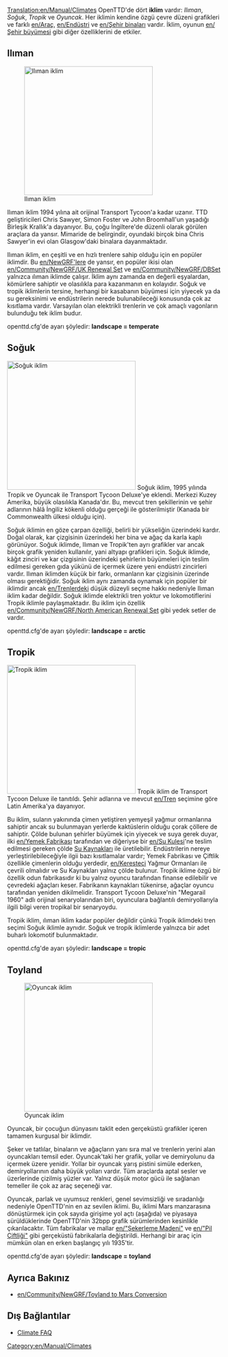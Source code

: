 [[Translation:en/Manual/Climates]]
{{tr/İçindekiler}}
OpenTTD'de dört '''iklim''' vardır: ''Ilıman'', ''Soğuk'', ''Tropik'' ve ''Oyuncak''. Her iklimin kendine özgü çevre düzeni grafikleri ve farklı [[en/Araç]], [[en/Endüstri]] ve [[en/Şehir binaları]] vardır. İklim, oyunun [[en/Şehir büyümesi]] gibi diğer özelliklerini de etkiler.

==Ilıman==
[[File:en/Manual/Temperatescreenshot.png|thumb|left|300px|Ilıman iklim]]


Ilıman iklim 1994 yılına ait orijinal Transport Tycoon'a kadar uzanır. TTD geliştiricileri Chris Sawyer, Simon Foster ve John Broomhall'un yaşadığı Birleşik Krallık'a dayanıyor. Bu, çoğu İngiltere'de düzenli olarak görülen araçlara da yansır. Mimaride de belirgindir, oyundaki birçok bina Chris Sawyer'in evi olan Glasgow'daki binalara dayanmaktadır.

Ilıman iklim, en çeşitli ve en hızlı trenlere sahip olduğu için en popüler iklimdir. Bu [[en/NewGRF'lere]] de yansır, en popüler ikisi olan [[en/Community/NewGRF/UK Renewal Set]] ve [[en/Community/NewGRF/DBSet]] yalnızca ılıman iklimde çalışır. İklim aynı zamanda en değerli eşyalardan, kömürlere sahiptir ve olasılıkla para kazanmanın en kolayıdır. Soğuk ve tropik iklimlerin tersine, herhangi bir kasabanın büyümesi için yiyecek ya da su gereksinimi ve endüstrilerin nerede bulunabileceği konusunda çok az kısıtlama vardır. Varsayılan olan elektrikli trenlerin ve çok amaçlı vagonların bulunduğu tek iklim budur.

openttd.cfg'de ayarı şöyledir: '''landscape = temperate'''
<br clear="all" />

==Soğuk==
[[File:en/Manual/Subarcticscreenshot.png|thumb|right|300px|Soğuk iklim]]
Soğuk iklim, 1995 yılında Tropik ve Oyuncak ile Transport Tycoon Deluxe'ye eklendi. Merkezi Kuzey Amerika, büyük olasılıkla Kanada'dır. Bu, mevcut tren şekillerinin ve şehir adlarının hâlâ İngiliz kökenli olduğu gerçeği ile gösterilmiştir (Kanada bir Commonwealth ülkesi olduğu için).

Soğuk iklimin en göze çarpan özelliği, belirli bir yükseliğin üzerindeki kardır. Doğal olarak, kar çizgisinin üzerindeki her bina ve ağaç da karla kaplı görünüyor. Soğuk iklimde, Ilıman ve Tropik'ten ayrı grafikler var ancak birçok grafik yeniden kullanılır, yani altyapı grafikleri için. Soğuk iklimde, kâğıt zinciri ve kar çizgisinin üzerindeki şehirlerin büyümeleri için teslim edilmesi gereken gıda yükünü de içermek üzere yeni endüstri zincirleri vardır. Ilıman iklimden küçük bir farkı, ormanların kar çizgisinin üzerinde olması gerektiğidir. Soğuk iklim aynı zamanda oynamak için popüler bir iklimdir ancak [[en/Trenlerdeki]] düşük düzeyli seçme hakkı nedeniyle Ilıman iklim kadar değildir. Soğuk iklimde elektrikli tren yoktur ve lokomotiflerini Tropik iklimle paylaşmaktadır. Bu iklim için özellik [[en/Community/NewGRF/North American Renewal Set]] gibi yedek setler de vardır.

openttd.cfg'de ayarı şöyledir: '''landscape = arctic'''

==Tropik==

[[File:en/Manual/Subtropicalscreenshot.png|thumb|300px|left|Tropik iklim]]
Tropik iklim de Transport Tycoon Deluxe ile tanıtıldı. Şehir adlarına ve mevcut [[en/Tren]] seçimine göre Latin Amerika'ya dayanıyor.

Bu iklim, suların yakınında çimen yetiştiren yemyeşil yağmur ormanlarına sahiptir ancak su bulunmayan yerlerde kaktüslerin olduğu çorak çöllere de sahiptir. Çölde bulunan şehirler büyümek için yiyecek ve suya gerek duyar, ilki [[en/Yemek Fabrikası]] tarafından ve diğeriyse bir [[en/Su Kulesi]]'ne teslim edilmesi gereken çölde [[en/Manual/Base Set/Industries/Water Supply|Su Kaynakları]] ile üretilebilir. Endüstrilerin nereye yerleştirilebileceğiyle ilgii bazı kısıtlamalar vardır; Yemek Fabrikası ve Çiftlik özellikle çimenlerin olduğu yerdedir, [[en/Keresteci]] Yağmur Ormanları ile çevrili olmalıdır ve Su Kaynakları yalnız çölde bulunur. Tropik iklime özgü bir özellik odun fabrikasıdır ki bu yalnız oyuncu tarafından finanse edilebilir ve çevredeki ağaçları keser. Fabrikanın kaynakları tükenirse, ağaçlar oyuncu tarafından yeniden dikilmelidir. Transport Tycoon Deluxe'nin "Megarail 1960" adlı orijinal senaryolarından biri, oyunculara bağlantılı demiryollarıyla ilgili bilgi veren tropikal bir senaryoydu.

Tropik iklim, ılıman iklim kadar popüler değildir çünkü Tropik iklimdeki tren seçimi Soğuk iklimle aynıdır. Soğuk ve tropik iklimlerde yalnızca bir adet buharlı lokomotif bulunmaktadır.

openttd.cfg'de ayarı şöyledir: '''landscape = tropic'''
<br clear="all" />

==Toyland==
[[File:en/Manual/Toylandscreenshot.png|thumb|right|300px|Oyuncak iklim]]

Oyuncak, bir çocuğun dünyasını taklit eden gerçeküstü grafikler içeren tamamen kurgusal bir iklimdir.

Şeker ve tatlılar, binaların ve ağaçların yanı sıra mal ve trenlerin yerini alan oyuncakları temsil eder. Oyuncak'taki her grafik, yollar ve demiryolunu da içermek üzere yenidir. Yollar bir oyuncak yarış pistini simüle ederken, demiryollarının daha büyük yolları vardır. Tüm araçlarda aptal sesler ve üzerlerinde çizilmiş yüzler var. Yalnız düşük motor gücü ile sağlanan temeller ile çok az araç seçeneği var.

Oyuncak, parlak ve uyumsuz renkleri, genel sevimsizliği ve sıradanlığı nedeniyle OpenTTD'nin en az sevilen iklimi. Bu, iklimi Mars manzarasına dönüştürmek için çok sayıda girişime yol açtı (aşağıda) ve piyasaya sürüldüklerinde OpenTTD'nin 32bpp grafik sürümlerinden kesinlikle çıkarılacaktır. Tüm fabrikalar ve mallar [[en/"Şekerleme Madeni"]] ve [[en/"Pil Çiftliği"]] gibi gerçeküstü fabrikalarla değiştirildi. Herhangi bir araç için mümkün olan en erken başlangıç yılı 1935'tir.

openttd.cfg'de ayarı şöyledir: '''landscape = toyland'''

{{en/-}}

==Ayrıca Bakınız==
* [[en/Community/NewGRF/Toyland to Mars Conversion]]

==Dış Bağlantılar==
* [http://i-want-a-website.com/about-tt/ttfaq08.html Climate FAQ]

[[Category:en/Manual/Climates]]